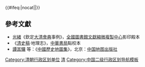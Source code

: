 {{Navbox
|name = 清朝貴州省行政區劃
|state =
|listclass = hlist
|title = [[清朝]][[貴州省 (清朝)|貴州省]][[清朝行政區劃|行政區劃]]

|group1 = [[貴西道]]
|list1 =
* [[貴陽府]]
* [[安順府]]
* [[遵義府]]
* [[大定府 (清朝)|大定府]]
* [[興義府]]

|group2 = [[貴東道]]
|list2 =
* [[都勻府]]
* [[鎮遠府]]
* [[思南府]]
* [[思州府]]
* [[銅仁府]]
* [[黎平府]]
* [[松桃直隸廳|松桃廳]]

|group3 = [[貴州糧儲道]]<sup>註</sup>
|list3 =
* [[石阡府]]
* [[平越直隸州|平越州]]

|belowstyle = text-align: left;
|below =
* 註：以本省糧儲道兼

}}<includeonly>{{#ifeq:{{{1}}}|nocat||[[Category:清朝行政区划单位]]}}</includeonly><noinclude>

== 參考文獻 ==
* [[光緒]]《欽定[[大清會典]]事例》，[[全國圖書館文獻縮微複製中心]]影印殿本
* 《[[清史稿]]·地理志》，[[中華書局]]點校本
* [[譚其驤]] 等：《[[中國歷史地圖集]]》，北京：[[中国地图出版社]]

[[Category:中国各朝代行政区划导航模板|清]]
[[Category:清朝行政区划导航模板| ]]
[[Category:中国二级行政区划导航模板]]
</noinclude>